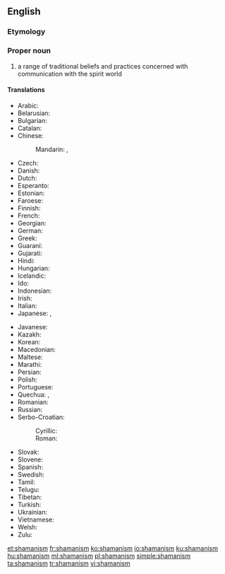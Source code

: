 ==English==
{{wikipedia}}

===Etymology===
{{suffix|shaman|ism|lang=en}}

===Proper noun===
{{en-noun|~}}

# a range of traditional beliefs and practices concerned with communication with the spirit world

====Translations====
{{trans-top|range of traditional beliefs}}
* Arabic: {{t|ar|شَامَانِيَّة|f|sc=Arab}}
* Belarusian: {{t|be|шамані́зм|m|sc=Cyrl}}
* Bulgarian: {{t|bg|шамани́зъм|m|sc=Cyrl}}
* Catalan: {{t|ca|xamanisme|m}}
* Chinese:
*: Mandarin: {{t+|cmn|薩滿教|sc=Hani}}, {{t+|cmn|萨满教|tr=sàmǎnjiào|sc=Hani}}
* Czech: {{t|cs|šamanismus|m}}
* Danish: {{t|da|shamanisme|c}}
* Dutch: {{t-needed|nl}}
* Esperanto: {{t-needed|eo}}
* Estonian: {{t+|et|šamanism}}
* Faroese: {{t|fo|shamanisma|f}}
* Finnish: {{t+|fi|šamanismi}}
* French: {{t+|fr|chamanisme|m}}
* Georgian: {{t+|ka|შამანიზმი|sc=Geor}}
* German: {{t+|de|Schamanismus|m}}
* Greek: {{t+|el|σαμανισμός|m|sc=Grek}}
* Guaraní: {{t|gn|avapaje}}
* Gujarati: {{t-needed|gu}}
* Hindi: {{t|hi|शैमेनिज्म|tr=śaimenijm|sc=Deva}}
* Hungarian: {{t|hu|sámánizmus}}
* Icelandic: {{t-needed|is}}
* Ido: {{t-needed|io}}
* Indonesian: {{t-needed|id}}
* Irish: {{t-needed|ga}}
* Italian: {{t|it|sciamanesimo|m}}
* Japanese: {{t|ja|シャーマニズム|tr=shāmanizumu|sc=Jpan}}, {{t|ja|巫術|tr=fujutsu|sc=Jpan}}
{{trans-mid}}
* Javanese: {{t-needed|jv}}
* Kazakh: {{t|kk|шаманизм|sc=Cyrl}}
* Korean: {{t|ko|샤머니즘|sc=Kore}}
* Macedonian: {{t|mk|шамани́зам|m|sc=Cyrl}}
* Maltese: {{t-needed|mt}}
* Marathi: {{t-needed|mr}}
* Persian: {{t|fa|شمن‌باوری|tr=šaman-bâvâri|sc=fa-Arab}}
* Polish: {{t|pl|szamanizm|m}}
* Portuguese: {{t+|pt|xamanismo|m}}
* Quechua: {{t|qu|paqu yachaq}}, {{t|qu|paqu hampiq}}
* Romanian: {{t+|ro|șamanism|n}}
* Russian: {{t+|ru|шамани́зм|m|sc=Cyrl}}
* Serbo-Croatian:
*: Cyrillic: {{t|sh|шаманизам|m}}
*: Roman: {{t|sh|šamanizam|m}}
* Slovak: {{t|sk|šamanizmus|m}}
* Slovene: {{t+|sl|šamanizem|m}}
* Spanish: {{t|es|chamanismo|m}}
* Swedish: {{t|sv|schamanism}}
* Tamil: {{t-needed|ta}}
* Telugu: {{t-needed|te}}
* Tibetan: {{t-needed|bo}}
* Turkish: {{t+|tr|şamanizm}}
* Ukrainian: {{t|uk|шамані́зм|m|sc=Cyrl}}
* Vietnamese: {{t|vi|Saman giáo}}
* Welsh: {{t-needed|cy}}
* Zulu: {{t-needed|zu}}
{{trans-bottom}}

[[et:shamanism]]
[[fr:shamanism]]
[[ko:shamanism]]
[[io:shamanism]]
[[ku:shamanism]]
[[hu:shamanism]]
[[ml:shamanism]]
[[pl:shamanism]]
[[simple:shamanism]]
[[ta:shamanism]]
[[tr:shamanism]]
[[vi:shamanism]]
